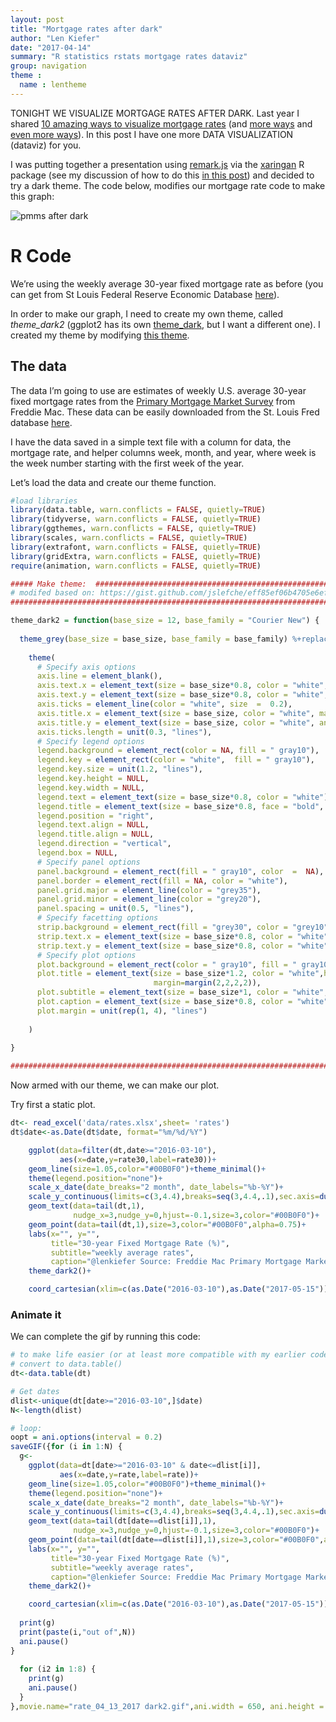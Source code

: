 ```yaml
---
layout: post
title: "Mortgage rates after dark"
author: "Len Kiefer"
date: "2017-04-14"
summary: "R statistics rstats mortgage rates dataviz"
group: navigation
theme :
  name : lentheme
---
```


TONIGHT WE VISUALIZE MORTGAGE RATES AFTER DARK.  Last year I shared [10 amazing ways to visualize mortgage rates]({% post_url 2016-12-08-10-ways-to-visualize-rates %})  (and [more ways]({% post_url 2016-12-15-more-amazing-mortgage-viz %}) and [even more ways]({% post_url 2016-12-18-more-ways-to-visualize-rates %})).  In this post I have one more DATA VISUALIZATION (dataviz) for you.

I was putting together a presentation using [remark.js](https://github.com/gnab/remark) via the [xaringan](https://github.com/yihui/xaringan) R package (see my discussion of how to do this [in this post]({% post_url 2017-02-04-hello-ninja %})) and decided to try a dark theme.  The code below, modifies our mortgage rate code to make this graph:

<img src="{{ site.url }}/img/charts_apr_14_2017/rate_04_13_2017 dark2.gif" alt="pmms after dark"/>


# R Code

We're using the weekly average 30-year fixed mortgage rate as before (you can get from St Louis Federal Reserve Economic Database [here](https://fred.stlouisfed.org/series/MORTGAGE30US)). 

In order to make our graph, I need to create my own theme, called *theme_dark2* (ggplot2 has its own [theme_dark](http://ggplot2.tidyverse.org/reference/ggtheme.html), but I want a different one).  I created my theme by modifying [this theme](https://jonlefcheck.net/2013/03/11/black-theme-for-ggplot2-2/).



## The data

The data I'm going to use are estimates of weekly U.S. average 30-year fixed mortgage rates from the [Primary Mortgage Market Survey](http://www.freddiemac.com/pmms/index.html) from Freddie Mac. These data can be easily downloaded from the St. Louis Fred database [here](http://bit.ly/2hli7Sh).

I have the data saved in a simple text file with a column for data, the mortgage rate, and helper columns week, month, and year, where week is the week number starting with the first week of the year.

Let's load the data and create our theme function.


``` r
#load libraries
library(data.table, warn.conflicts = FALSE, quietly=TRUE)
library(tidyverse, warn.conflicts = FALSE, quietly=TRUE)
library(ggthemes, warn.conflicts = FALSE, quietly=TRUE)
library(scales, warn.conflicts = FALSE, quietly=TRUE)
library(extrafont, warn.conflicts = FALSE, quietly=TRUE)
library(gridExtra, warn.conflicts = FALSE, quietly=TRUE)
require(animation, warn.conflicts = FALSE, quietly=TRUE)

##### Make theme:  ######################################################
# modifed based on: https://gist.github.com/jslefche/eff85ef06b4705e6efbc
#########################################################################

theme_dark2 = function(base_size = 12, base_family = "Courier New") {
  
  theme_grey(base_size = base_size, base_family = base_family) %+replace%
    
    theme(
      # Specify axis options
      axis.line = element_blank(),  
      axis.text.x = element_text(size = base_size*0.8, color = "white", lineheight = 0.9),  
      axis.text.y = element_text(size = base_size*0.8, color = "white", lineheight = 0.9),  
      axis.ticks = element_line(color = "white", size  =  0.2),  
      axis.title.x = element_text(size = base_size, color = "white", margin = margin(0, 10, 0, 0)),  
      axis.title.y = element_text(size = base_size, color = "white", angle = 90, margin = margin(0, 10, 0, 0)),  
      axis.ticks.length = unit(0.3, "lines"),   
      # Specify legend options
      legend.background = element_rect(color = NA, fill = " gray10"),  
      legend.key = element_rect(color = "white",  fill = " gray10"),  
      legend.key.size = unit(1.2, "lines"),  
      legend.key.height = NULL,  
      legend.key.width = NULL,      
      legend.text = element_text(size = base_size*0.8, color = "white"),  
      legend.title = element_text(size = base_size*0.8, face = "bold", hjust = 0, color = "white"),  
      legend.position = "right",  
      legend.text.align = NULL,  
      legend.title.align = NULL,  
      legend.direction = "vertical",  
      legend.box = NULL, 
      # Specify panel options
      panel.background = element_rect(fill = " gray10", color  =  NA),  
      panel.border = element_rect(fill = NA, color = "white"),  
      panel.grid.major = element_line(color = "grey35"),  
      panel.grid.minor = element_line(color = "grey20"),  
      panel.spacing = unit(0.5, "lines"),   
      # Specify facetting options
      strip.background = element_rect(fill = "grey30", color = "grey10"),  
      strip.text.x = element_text(size = base_size*0.8, color = "white"),  
      strip.text.y = element_text(size = base_size*0.8, color = "white",angle = -90),  
      # Specify plot options
      plot.background = element_rect(color = " gray10", fill = " gray10"),  
      plot.title = element_text(size = base_size*1.2, color = "white",hjust=0,lineheight=1.25,
                                margin=margin(2,2,2,2)),  
      plot.subtitle = element_text(size = base_size*1, color = "white",hjust=0,  margin=margin(2,2,2,2)),  
      plot.caption = element_text(size = base_size*0.8, color = "white",hjust=0),  
      plot.margin = unit(rep(1, 4), "lines")
      
    )
  
}

########################################################################
```

Now armed with our theme, we can make our plot.

Try first a static plot.

```r
dt<- read_excel('data/rates.xlsx',sheet= 'rates')
dt$date<-as.Date(dt$date, format="%m/%d/%Y")

    ggplot(data=filter(dt,date>="2016-03-10"), 
           aes(x=date,y=rate30,label=rate30))+
    geom_line(size=1.05,color="#00B0F0")+theme_minimal()+
    theme(legend.position="none")+
    scale_x_date(date_breaks="2 month", date_labels="%b-%Y")+
    scale_y_continuous(limits=c(3,4.4),breaks=seq(3,4.4,.1),sec.axis=dup_axis())+
    geom_text(data=tail(dt,1),
              nudge_x=3,nudge_y=0,hjust=-0.1,size=3,color="#00B0F0")+
    geom_point(data=tail(dt,1),size=3,color="#00B0F0",alpha=0.75)+
    labs(x="", y="",
         title="30-year Fixed Mortgage Rate (%)",
         subtitle="weekly average rates",
         caption="@lenkiefer Source: Freddie Mac Primary Mortgage Market Survey")+
    theme_dark2()+

    coord_cartesian(xlim=c(as.Date("2016-03-10"),as.Date("2017-05-15")), y=c(3.4,4.4))
```
    
### Animate it

We can complete the gif by running this code:
    
```r

# to make life easier (or at least more compatible with my earlier code!)
# convert to data.table()
dt<-data.table(dt)

# Get dates
dlist<-unique(dt[date>="2016-03-10",]$date)
N<-length(dlist)

# loop:
oopt = ani.options(interval = 0.2)
saveGIF({for (i in 1:N) {
  g<-
    ggplot(data=dt[date>="2016-03-10" & date<=dlist[i]], 
           aes(x=date,y=rate,label=rate))+
    geom_line(size=1.05,color="#00B0F0")+theme_minimal()+
    theme(legend.position="none")+
    scale_x_date(date_breaks="2 month", date_labels="%b-%Y")+
    scale_y_continuous(limits=c(3,4.4),breaks=seq(3,4.4,.1),sec.axis=dup_axis())+
    geom_text(data=tail(dt[date==dlist[i]],1),
              nudge_x=3,nudge_y=0,hjust=-0.1,size=3,color="#00B0F0")+
    geom_point(data=tail(dt[date==dlist[i]],1),size=3,color="#00B0F0",alpha=0.75)+
    labs(x="", y="",
         title="30-year Fixed Mortgage Rate (%)",
         subtitle="weekly average rates",
         caption="@lenkiefer Source: Freddie Mac Primary Mortgage Market Survey")+
    theme_dark2()+

    coord_cartesian(xlim=c(as.Date("2016-03-10"),as.Date("2017-05-15")), y=c(3.4,4.4))
  
  print(g)
  print(paste(i,"out of",N))
  ani.pause()
}
  
  for (i2 in 1:8) {
    print(g)
    ani.pause()
  }
},movie.name="rate_04_13_2017 dark2.gif",ani.width = 650, ani.height = 400)

```
